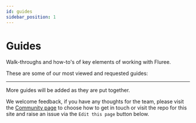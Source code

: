 ```yaml
---
id: guides
sidebar_position: 1
---
```



# Guides

Walk-throughs and how-to's of key elements of working with Fluree.

These are some of our most viewed and requested guides:

<CardGrid cardDetails={GuideCardDetails} />

<hr />

More guides will be added as they are put together. 

We welcome feedback, if you have any thoughts for the team, please visit the [Community page](/community) to choose how to get in touch or visit the repo for this site and raise an issue via the `Edit this page` button below.
